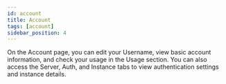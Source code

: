 ```yaml
---
id: account
title: Account
tags: [account]
sidebar_position: 4
---
```



On the Account page, you can edit your Username, view basic account information, and check your usage in the Usage section. You can also access the Server, Auth, and Instance tabs to view authentication settings and instance details.





 <ReactPlayer playsinline={true} className="video__player" playing={false} muted={true} controls height="100%" url="https://fused-magic.s3.us-west-2.amazonaws.com/workbench-walkthrough-videos/docs_rewrite/account_page_edit.mp4" width="100%" />


